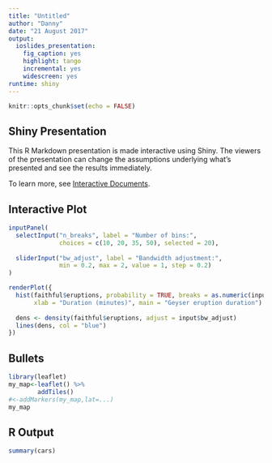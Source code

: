 ---
title: "Untitled"
author: "Danny"
date: "21 August 2017"
output: 
  ioslides_presentation: 
    fig_caption: yes
    highlight: tango
    incremental: yes
    widescreen: yes
runtime: shiny
---

```{r setup, include=FALSE}
knitr::opts_chunk$set(echo = FALSE)
```

## Shiny Presentation

This R Markdown presentation is made interactive using Shiny. The viewers of the presentation can change the assumptions underlying what's presented and see the results immediately. 

To learn more, see [Interactive Documents](http://rmarkdown.rstudio.com/authoring_shiny.html).

## Interactive Plot

```{r eruptions}
inputPanel(
  selectInput("n_breaks", label = "Number of bins:",
              choices = c(10, 20, 35, 50), selected = 20),
  
  sliderInput("bw_adjust", label = "Bandwidth adjustment:",
              min = 0.2, max = 2, value = 1, step = 0.2)
)

renderPlot({
  hist(faithful$eruptions, probability = TRUE, breaks = as.numeric(input$n_breaks),
       xlab = "Duration (minutes)", main = "Geyser eruption duration")
  
  dens <- density(faithful$eruptions, adjust = input$bw_adjust)
  lines(dens, col = "blue")
})
```

## Bullets


```{r}
library(leaflet)
my_map<-leaflet() %>%
        addTiles()
#<-addMarkers(my_map,lat=...)
my_map
```


## R Output

```{r cars}
summary(cars)
```


